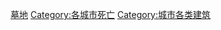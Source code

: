 {{Commonscat|Cemeteries by city}}

[[Category:墓地|]]
[[Category:各城市死亡|Category:各城市死亡]]
[[Category:城市各类建筑|Category:城市各类建筑]]